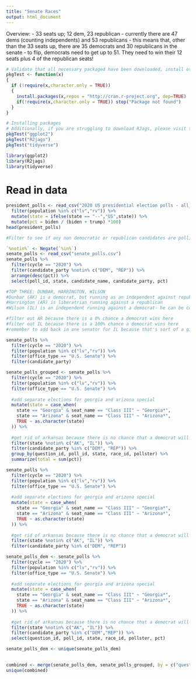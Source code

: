 ```yaml
---
title: "Senate Races"
output: html_document
---
```


Overview:
- 33 seats up; 12 dem, 23 republican
- currently there are 47 dems (counting independents) and 53 republicans 
- this means that, other than the 33 seats up, there are 35 democrats and 30 republicans in the senate
- to flip, democrats need to get up to 51. They need to win their 12 seats plus 4 of the republican seats!

```r
# Validate that all necessary packaged have been downloaded, install otherwise or throw err package DNE
pkgTest <- function(x)
{
  if (!require(x,character.only = TRUE))
  {
    install.packages(x,repos = "http://cran.r-project.org", dep=TRUE)
    if(!require(x,character.only = TRUE)) stop("Package not found")
  }
}
```

```r
# Installing packages 
# Additionally, if you are struggling to download RJags, please visit the following link for help. It can also help to try to download the package locally or in RStudio Cloud: https://sites.google.com/a/utexas.edu/edm-principalstratification/downloading-installing-r-jags-rstudio
pkgTest("ggplot2")
pkgTest("R2jags")
pkgTest("tidyverse")
```

```r
library(ggplot2)
library(R2jags)
library(tidyverse)
```

# Read in data 

```r
president_polls <- read_csv("2020 US presidential election polls - all_polls.csv") %>% 
  filter(population %in% c("lv","rv")) %>% 
  mutate(state = ifelse(state == "--","US",state)) %>%
  mutate(pct = biden / (biden + trump) *100) 
head(president_polls)
```


```r
#Filter to see if any non democratic or republican candidates are polling high

`%notin%` <- Negate(`%in%`)
senate_polls <- read_csv("senate_polls.csv")
senate_polls %>%
  filter(cycle == "2020") %>%
  filter(candidate_party %notin% c("DEM", "REP")) %>%
  arrange(desc(pct)) %>%
  select(poll_id, state, candidate_name, candidate_party, pct)

#TOP THREE: DUNBAR, HARRINGTON, WILSON
#Dunbar (AK) is a democrat, but running as an independent against republican and democratic candidates- but as of more recent polls he isn't relevant
#Harrington (AR) is liberatrian running against a republican
#Wilson (IL) is an independent running against a democrat- he can be counted as a democrat 

#filter out AR because there is a 0% chance a democrat wins here
#filter out IL because there is a 100% chance a democrat wins here
#remember to add back in one senator for IL because that's sort of a given
```

```r
senate_polls %>%
  filter(cycle == "2020") %>%
  filter(population %in% c("lv","rv")) %>% 
  filter(office_type == "U.S. Senate") %>%
  filter(candidate_party)
```


```r
senate_polls_grouped <- senate_polls %>%
  filter(cycle == "2020") %>%
  filter(population %in% c("lv","rv")) %>% 
  filter(office_type == "U.S. Senate") %>%
  
  #add separate elections for georgia and arizona special
  mutate(state = case_when(
    state == "Georgia" & seat_name == "Class III" ~ "Georgia*",
    state == "Arizona" & seat_name == "Class III" ~ "Arizona*",
    TRUE ~ as.character(state)
  )) %>%
  
  #get rid of arkansas because there is no chance that a democrat will win here 
  filter(state %notin% c("AK", "IL")) %>%
  filter(candidate_party %in% c("DEM", "REP")) %>%
  group_by(question_id, poll_id, state, race_id, pollster) %>%
  summarize(total = sum(pct)) 

```

```r
senate_polls %>%
  filter(cycle == "2020") %>%
  filter(population %in% c("lv","rv")) %>% 
  filter(office_type == "U.S. Senate") %>%
  
  #add separate elections for georgia and arizona special
  mutate(state = case_when(
    state == "Georgia" & seat_name == "Class III" ~ "Georgia*",
    state == "Arizona" & seat_name == "Class III" ~ "Arizona*",
    TRUE ~ as.character(state)
  )) %>%
  
  #get rid of arkansas because there is no chance that a democrat will win here 
  filter(state %notin% c("AK", "IL")) %>%
  filter(candidate_party %in% c("DEM", "REP")) 
```

```r
senate_polls_dem <- senate_polls %>%
  filter(cycle == "2020") %>%
  filter(population %in% c("lv","rv")) %>% 
  filter(office_type == "U.S. Senate") %>%
  
  #add separate elections for georgia and arizona special
  mutate(state = case_when(
    state == "Georgia" & seat_name == "Class III" ~ "Georgia*",
    state == "Arizona" & seat_name == "Class III" ~ "Arizona*",
    TRUE ~ as.character(state)
  )) %>%
  
  #get rid of arkansas because there is no chance that a democrat will win here 
  filter(state %notin% c("AK", "IL")) %>%
  filter(candidate_party %in% c("DEM","REP")) %>%
  select(question_id, poll_id, state, race_id, pollster, pct) 

senate_polls_dem <- unique(senate_polls_dem)
  
```

```r
combined <- merge(senate_polls_dem, senate_polls_grouped, by = c("question_id", "poll_id", "race_id", "state", "start_date", "end_date", "election_date"))
unique(combined)
```

